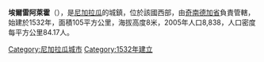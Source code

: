 '''埃爾雷阿萊霍'''（{{lang-es|El Realejo}}），是[[尼加拉瓜|尼加拉瓜]]的城鎮，位於該國西部，由[[奇南德加省|奇南德加省]]負責管轄，始建於1532年，面積105平方公里，海拔高度8米，2005年人口8,838，人口密度每平方公里84.17人。

{{Coord|12|32|N|87|10|W|region:NI_type:city|display=title}}

{{Nicaragua-geo-stub}}
[[Category:尼加拉瓜城市|Category:尼加拉瓜城市]]
[[Category:1532年建立|Category:1532年建立]]